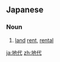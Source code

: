 ==Japanese==
{{ja-kanjitab|地|代}}

===Noun===
{{ja-noun|じだい}}

{{ja-noun|ちだい}}

# [[land]] [[rent]], [[rental]]

[[ja:地代]]
[[zh:地代]]